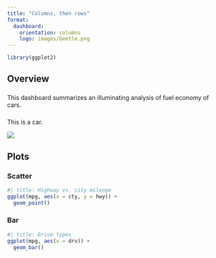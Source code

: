```yaml
---
title: "Columns, then rows"
format: 
  dashboard:
    orientation: columns
    logo: images/beetle.png
---
```


```r
library(ggplot2)
```

## Overview

### 

This dashboard summarizes an illuminating analysis of fuel economy of cars.

### 

This is a car.

![](images/car.png){fig-alt="Illustration of a teal color car."}

## Plots

### Scatter

```r
#| title: Highway vs. city mileage
ggplot(mpg, aes(x = cty, y = hwy)) +
  geom_point()
```

### Bar

```r
#| title: Drive types
ggplot(mpg, aes(x = drv)) +
  geom_bar()
```
